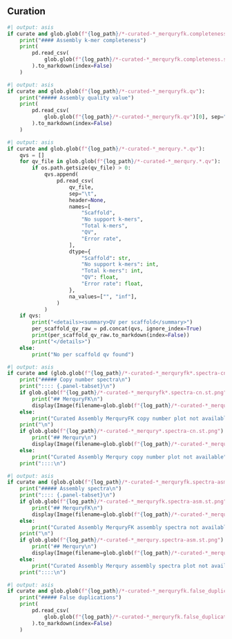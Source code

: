 ::::: {.content-visible when-meta="curate"}

## Curation

```python
#| output: asis
if curate and glob.glob(f"{log_path}/*-curated-*_merquryfk.completeness.stats"):
    print("#### Assembly k-mer completeness")
    print(
        pd.read_csv(
            glob.glob(f"{log_path}/*-curated-*_merquryfk.completeness.stats")[0], sep="\t"
        ).to_markdown(index=False)
    )
```

```python
#| output: asis
if curate and glob.glob(f"{log_path}/*-curated-*_merquryfk.qv"):
    print("##### Assembly quality value")
    print(
        pd.read_csv(
            glob.glob(f"{log_path}/*-curated-*_merquryfk.qv")[0], sep="\t"
        ).to_markdown(index=False)
    )
```

```python
#| output: asis
if curate and glob.glob(f"{log_path}/*-curated-*_merqury.*.qv"):
    qvs = []
    for qv_file in glob.glob(f"{log_path}/*-curated-*_merqury.*.qv"):
        if os.path.getsize(qv_file) > 0:
            qvs.append(
                pd.read_csv(
                    qv_file,
                    sep="\t",
                    header=None,
                    names=[
                        "Scaffold",
                        "No support k-mers",
                        "Total k-mers",
                        "QV",
                        "Error rate",
                    ],
                    dtype={
                        "Scaffold": str,
                        "No support k-mers": int,
                        "Total k-mers": int,
                        "QV": float,
                        "Error rate": float,
                    },
                    na_values=["", "inf"],
                )
            )
    if qvs:
        print("<details><summary>QV per scaffold</summary>")
        per_scaffold_qv_raw = pd.concat(qvs, ignore_index=True)
        print(per_scaffold_qv_raw.to_markdown(index=False))
        print("</details>")
    else:
        print("No per scaffold qv found")
```

```python
#| output: asis
if curate and (glob.glob(f"{log_path}/*-curated-*_merquryfk*.spectra-cn.st.png") or glob.glob(f"{log_path}/*-curated-*_merqury*.spectra-cn.st.png") ):
    print("##### Copy number spectra\n")
    print(":::: {.panel-tabset}\n")
    if glob.glob(f"{log_path}/*-curated-*_merquryfk*.spectra-cn.st.png"):
        print("## MerquryFK\n")
        display(Image(filename=glob.glob(f"{log_path}/*-curated-*_merquryfk*.spectra-cn.st.png")[0]))
    else:
        print("Curated Assembly MerquryFK copy number plot not available")
    print("\n")
    if glob.glob(f"{log_path}/*-curated-*_merqury*.spectra-cn.st.png"):
        print("## Merqury\n")
        display(Image(filename=glob.glob(f"{log_path}/*-curated-*_merqury*.spectra-cn.st.png")[0]))
    else:
        print("Curated Assembly Merqury copy number plot not available")
    print("::::\n")
```

```python
#| output: asis
if curate and (glob.glob(f"{log_path}/*-curated-*_merquryfk.spectra-asm.st.png") or glob.glob(f"{log_path}/*-curated-*_merqury.spectra-asm.st.png")):
    print("##### Assembly spectra\n")
    print(":::: {.panel-tabset}\n")
    if glob.glob(f"{log_path}/*-curated-*_merquryfk.spectra-asm.st.png"):
        print("## MerquryFK\n")
        display(Image(filename=glob.glob(f"{log_path}/*-curated-*_merquryfk.spectra-asm.st.png")[0]))
    else:
        print("Curated Assembly MerquryFK assembly spectra not available")
    print("\n")
    if glob.glob(f"{log_path}/*-curated-*_merqury.spectra-asm.st.png"):
        print("## Merqury\n")
        display(Image(filename=glob.glob(f"{log_path}/*-curated-*_merqury.spectra-asm.st.png")[0]))
    else:
        print("Curated Assembly Merqury assembly spectra plot not available")
    print("::::\n")
```

```python
#| output: asis
if curate and glob.glob(f"{log_path}/*-curated-*_merquryfk.false_duplications.tsv"):
    print("##### False duplications")
    print(
        pd.read_csv(
            glob.glob(f"{log_path}/*-curated-*_merquryfk.false_duplications.tsv")[0], sep="\t"
        ).to_markdown(index=False)
    )
```

:::::
